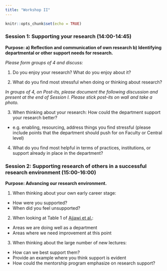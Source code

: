 ```yaml
---
title: "Workshop II"
---
```




```r
knitr::opts_chunk$set(echo = TRUE)
```

### Session 1: Supporting your research (14:00-14:45)
**Purpose: a) Reflection and communication of own research b) Identifying departmental or other support needs for research.** 

*Please form groups of 4 and discuss:*

1. Do you enjoy your research? What do you enjoy about it?

2. What do you find most stressful when doing or thinking about research?

*In groups of 4, on Post-its, please document the following discussion and present at the end of Session I. Please stick post-its on wall and take a photo.*

3. When thinking about your research: How could the department support your research better?
  + e.g. enabling, resourcing, address things you find stressful (please include points that the department should push for on Faculty or Central level)

4. What do you find most helpful in terms of practices, institutions, or support already in place in the department?


### Session 2: Supporting research of others in a successful research environment (15:00-16:00)
**Purpose: Advancing our research environment.** 

1. When thinking about your own early career stage:
+ How were you supported?
+ When did you feel unsupported?

2. When looking at Table 1 of [Ajjawi et al.](https://www.ncbi.nlm.nih.gov/pmc/articles/PMC6120529/):
+ Areas we are doing well as a department
+ Areas where we need improvement at this point

3. When thinking about the large number of new lectures:
+	How can we best support them?
+ Provide an example where you think support is evident
+ How could the mentorship program emphasize on research support?


